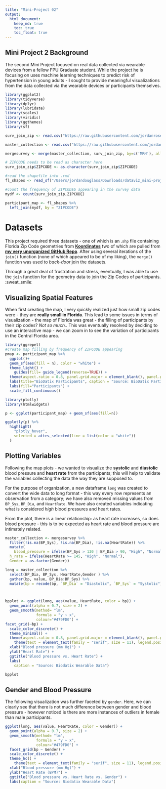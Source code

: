 ```yaml
---
title: "Mini-Project 02"
output: 
  html_document:
    keep_md: true
    toc: true
    toc_float: true
---
```


## Mini Project 2 Background

The second Mini Project focused on real data collected via wearable devices from a fellow FPU Graduate student. While the project he is focusing on uses machine learning techniques to predict risk of hypertension in young adults - I sought to provide meaningful visualizations from the data collected via the wearable devices or participants themselves.


```r

library(ggplot2)
library(tidyverse)
library(dplyr)
library(lubridate)
library(scales)
library(viridis)
library(ggthemes)
library(sf)

surv_join_zip <- read.csv("https://raw.githubusercontent.com/jordanrosedouglass/hypertension_research/master/survey_data_w_zip.csv")

master_collection <- read.csv("https://raw.githubusercontent.com/jordanrosedouglass/hypertension_research/master/JuneJulyAugMaster2020.csv")

mergesurvey <- merge(master_collection, surv_join_zip, by=c('MRN'), all.x=T)

# ZIPCODE needs to be read as character here
surv_join_zip$ZIPCODE <- as.character(surv_join_zip$ZIPCODE)

#read the shapefile into .rmd
fl_shapes <- read_sf("/Users/jordandouglass/Downloads/dataviz_mini-project_02/data/kx-florida-zip-code-areas-SHP/florida-zip-code-areas.shp")

#count the frequency of ZIPCODES appearing in the survey data
mydf <- count(surv_join_zip,ZIPCODE)

participant_map <- fl_shapes %>%
  left_join(mydf, by = "ZIPCODE")

```

# Datasets

This project required three datasets - one of which is an .`shp` file containing Florida Zip Code geometries from __[Koordinates](https://koordinates.com/)__ two of which are pulled from __[my very unorganized GitHub Repo](https://github.com/jordanrosedouglass/hypertension_research)__. After using several iterations of the `join()` function (none of which appeared to be of my liking), the `merge()` function was used to _back-door_ join the datasets.

Through a great deal of frustration and stress, eventually, I was able to use the `join` function for the geometry data to join the Zip Codes of participants. :sweat_smile:

## Visualizing Spatial Features

When first creating the map, I very quickly realized just how  small zip codes were - they are __really small in Florida__. This lead to some issues in terms of visualization - the map of Florida was great - the filling of participants by their zip codes? _Not so much.._ This was eventually resolved by deciding to use an interactive map - we can zoom in to see the variation of participants in the Central Florida area.

```r
library(ggrepel)
#create map filling by frequency of ZIPCODE appearing
pmap <- participant_map %>% 
  ggplot()+
  geom_sf(aes(fill = n), color = "white") +
  theme_light() +
    guides(fill= guide_legend(reverse=TRUE)) +
  theme(aspect.ratio = 0.8, panel.grid.major = element_blank(), panel.grid.minor = element_blank()) +
  labs(title="BioDatix Participants", caption = "Source: BioDatix Participant Data") +
  labs(fill="Participants") +
  scale_fill_continuous()

library(plotly)
library(htmlwidgets)

p <- ggplot(participant_map) + geom_sf(aes(fill=n))

ggplotly(p) %>%
  highlight(
    "plotly_hover",
    selected = attrs_selected(line = list(color = "white"))
  )
```

## Plotting Variables

Following the map plots - we wanted to visualize the __systolic__ and __diastolic__ blood pressure and __heart rate__ from the participants; this will help to validate the variables collecting the data the way they are supposed to.


For the purpose of organization, a new dataframe `long` was created to convert the wide data to long format - this way every row represents an observation from a category; we have also removed missing values from `BP_Sys`, `BP_Dia`, and `HeartRate`. We have also created variables indicating what is considered _high_ blood pressures and heart rates.

From the plot, there is a linear relationship: as heart rate increases, so does blood pressure - this is to be expected as heart rate and blood pressure are intimately related.



```r

master_collection <- mergesurvey %>% 
  filter(!is.na(BP_Sys), !is.na(BP_Dia), !is.na(HeartRate)) %>% 
  mutate(
    blood_pressure = ifelse(BP_Sys > 130 | BP_Dia > 90, "High", "Normal"),
  h_rate = ifelse(HeartRate >= 145, "High", "Normal"),
  Gender = as.factor(Gender))

long = master_collection %>%
  select(BP_Dia, BP_Sys, HeartRate,Gender ) %>% 
  gather(bp, value, BP_Dia:BP_Sys) %>% 
  mutate(bp = recode(bp, `BP_Dia` = "Diastolic", `BP_Sys` = "Systolic"))



bpplot <- ggplot(long, aes(value, HeartRate, color = bp)) +
  geom_point(alpha = 0.7, size = 2) +
  geom_smooth(method= "lm",
              formula = "y ~ x",
              colour="#479FD0") +
facet_grid(~bp) + 
  scale_color_discrete() +
  theme_minimal() +
  theme(aspect.ratio = 0.8, panel.grid.major = element_blank(), panel.grid.minor = element_blank()) +
    theme(text = element_text(family = "serif", size = 11), legend.position="none") +
  xlab("Blood pressure (mm Hg)") +
  ylab("Heart Rate") +
  ggtitle("Blood pressure vs. Heart Rate") +
  labs(
    caption = "Source: Biodatix Wearable Data")

bpplot

```


## Gender and Blood Pressure

The following visualization was further faceted by `gender`. Here, we can clearly see that there is not much difference between gender and blood pressure - however noticed is there are more instances of outliers in female than male participants.

```r
ggplot(long, aes(value, HeartRate, color = Gender)) +
  geom_point(alpha = 0.7, size = 2) +
  geom_smooth(method= "lm",
              formula = "y ~ x",
              colour="#479FD0") +
  facet_grid(bp ~ Gender) +
  scale_color_discrete() +
  theme_hc() +
    theme(text = element_text(family = "serif", size = 11), legend.position="none") +
  xlab("Blood pressure (mm Hg)") +
  ylab("Heart Rate (BPM)") +
  ggtitle("Blood pressure vs. Heart Rate vs. Gender") +
  labs(caption = "Source: Biodatix Wearable Data")

```








